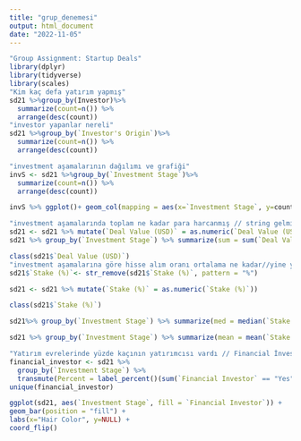 ```yaml
---
title: "grup_denemesi"
output: html_document
date: "2022-11-05"
---
```


```r
"Group Assignment: Startup Deals"
library(dplyr)
library(tidyverse)
library(scales)
"Kim kaç defa yatırım yapmış"
sd21 %>%group_by(Investor)%>%
  summarize(count=n()) %>%
  arrange(desc(count))
"investor yapanlar nereli"
sd21 %>%group_by(`Investor's Origin`)%>%
  summarize(count=n()) %>%
  arrange(desc(count))

"investment aşamalarının dağılımı ve grafiği"
invS <- sd21 %>%group_by(`Investment Stage`)%>%
  summarize(count=n()) %>%
  arrange(desc(count))

invS %>% ggplot()+ geom_col(mapping = aes(x=`Investment Stage`, y=count),fill = c("Black","beige","bisque3","coral2")) +labs(title="Investment per Investment Stage in Column Chart")

"investment aşamalarında toplam ne kadar para harcanmış // string gelmiş paralar onu çevirmeye çalıştım "
sd21 <- sd21 %>% mutate(`Deal Value (USD)` = as.numeric(`Deal Value (USD)`))
sd21 %>% group_by(`Investment Stage`) %>% summarize(sum = sum(`Deal Value (USD)`,na.rm=TRUE))

class(sd21$`Deal Value (USD)`)
"investment aşamalarına göre hisse alım oranı ortalama ne kadar//yine yüzdeler string"
sd21$`Stake (%)`<- str_remove(sd21$`Stake (%)`, pattern = "%")

sd21 <- sd21 %>% mutate(`Stake (%)` = as.numeric(`Stake (%)`))

class(sd21$`Stake (%)`)

sd21%>% group_by(`Investment Stage`) %>% summarize(med = median(`Stake (%)`,na.rm=TRUE))

sd21 %>% group_by(`Investment Stage`) %>% summarize(mean = mean(`Stake (%)`,na.rm=TRUE))

"Yatırım evrelerinde yüzde kaçının yatırımcısı vardı // Financial İnvestor sütünunu sanki yatırım almadan önce yatırımcısı var mı yok mu şeklinde anladım"
financial_investor <- sd21 %>% 
  group_by(`Investment Stage`) %>% 
  transmute(Percent = label_percent()(sum(`Financial Investor` == "Yes")/n()))
unique(financial_investor)

ggplot(sd21, aes(`Investment Stage`, fill = `Financial Investor`)) + 
geom_bar(position = "fill") +
labs(x="Hair Color", y=NULL) +
coord_flip()
```


